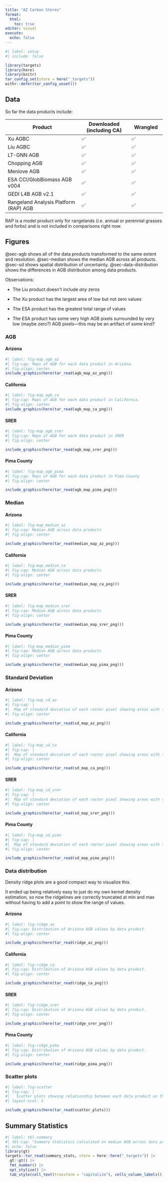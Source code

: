 ```yaml
---
title: "AZ Carbon Stores"
format: 
  html:
    toc: true
editor: visual
execute: 
  echo: false
---
```


```r
#| label: setup
#| include: false

library(targets)
library(here)
library(knitr)
tar_config_set(store = here("_targets"))
withr::defer(tar_config_unset())
```

## Data

So far the data products include:

| Product                               | Downloaded (including CA) | Wrangled |
|----------------------------------|-----------------------|----------------|
| Xu AGBC                               | ✅                        | ✅       |
| Liu AGBC                              | ✅                        | ✅       |
| LT-GNN AGB                            | ✅                        | ✅       |
| Chopping AGB                          | ✅                        | ✅       |
| Menlove AGB                           | ✅                        | ✅       |
| ESA CCI/GlobBiomass AGB v004          | ✅                        | ✅       |
| GEDI L4B AGB v2.1                     | ✅                        | ✅       |
| Rangeland Analysis Platform (RAP) AGB | ✅                        | ✅       |

RAP is a model product only for rangelands (i.e. annual or perennial grasses and forbs) and is not included in comparisons right now.

## Figures

@sec-agb shows all of the data products transformed to the same extent and resolution.
@sec-median shows the median AGB across all products.
@sec-sd shows spatial distribution of uncertainty.
@sec-data-distribution shows the differences in AGB distribution among data products.

Observations:

-   The Liu product doesn't include *any* zeros

-   The Xu product has the largest area of low but not zero values

-   The ESA product has the greatest total range of values

-   The ESA product has some very high AGB pixels surrounded by very low (maybe zero?) AGB pixels—this may be an artifact of some kind?

### AGB {#sec-agb}

#### Arizona

```r
#| label: fig-map_agb_az
#| fig-cap: Maps of AGB for each data product in Arizona.
#| fig-align: center
include_graphics(here(tar_read(agb_map_az_png)))
```

#### California

```r
#| label: fig-map_agb_ca
#| fig-cap: Maps of AGB for each data product in California.
#| fig-align: center
include_graphics(here(tar_read(agb_map_ca_png)))
```

#### SRER

```r
#| label: fig-map_agb_srer
#| fig-cap: Maps of AGB for each data product in SRER
#| fig-align: center

include_graphics(here(tar_read(agb_map_srer_png)))
```

#### Pima County

```r
#| label: fig-map_agb_pima
#| fig-cap: Maps of AGB for each data product in Pima County
#| fig-align: center

include_graphics(here(tar_read(agb_map_pima_png)))
```


### Median {#sec-median}

#### Arizona

```r
#| label: fig-map_median_az
#| fig-cap: Median AGB across data products
#| fig-align: center

include_graphics(here(tar_read(median_map_az_png)))
```

#### California

```r
#| label: fig-map_median_ca
#| fig-cap: Median AGB across data products
#| fig-align: center

include_graphics(here(tar_read(median_map_ca_png)))
```

#### SRER

```r
#| label: fig-map_median_srer
#| fig-cap: Median AGB across data products
#| fig-align: center

include_graphics(here(tar_read(median_map_srer_png)))
```

#### Pima County

```r
#| label: fig-map_median_pima
#| fig-cap: Median AGB across data products
#| fig-align: center

include_graphics(here(tar_read(median_map_pima_png)))
```

### Standard Deviation {#sec-sd}

#### Arizona

```r
#| label: fig-map_sd_az
#| fig-cap: |
#|  Map of standard deviation of each raster pixel showing areas with the highest variation among data products in yellow and areas with the least variation in dark purple. Note: the color gradient is on a log scale.
#| fig-align: center

include_graphics(here(tar_read(sd_map_az_png)))
```


#### California

```r
#| label: fig-map_sd_ca
#| fig-cap: |
#|  Map of standard deviation of each raster pixel showing areas with the highest variation among data products in yellow and areas with the least variation in dark purple. Note: the color gradient is on a log scale.
#| fig-align: center

include_graphics(here(tar_read(sd_map_ca_png)))
```


#### SRER


```r
#| label: fig-map_sd_srer
#| fig-cap: |
#|  Map of standard deviation of each raster pixel showing areas with the highest variation among data products in yellow and areas with the least variation in dark purple. Note: the color gradient is on a log scale.
#| fig-align: center

include_graphics(here(tar_read(sd_map_srer_png)))
```


#### Pima County

```r
#| label: fig-map_sd_pima
#| fig-cap: |
#|  Map of standard deviation of each raster pixel showing areas with the highest variation among data products in yellow and areas with the least variation in dark purple. Note: the color gradient is on a log scale.
#| fig-align: center

include_graphics(here(tar_read(sd_map_pima_png)))
```

### Data distribution {#sec-data-distribution}

Density ridge plots are a good compact way to visualize this.

::: callout-note
It ended up being relatively easy to just do my own kernel density estimation, so now the ridgelines are correctly truncated at min and max without having to add a point to show the range of values.
:::

#### Arizona

```r
#| label: fig-ridge_az
#| fig-cap: Distribution of Arizona AGB values by data product.
#| fig-align: center

include_graphics(here(tar_read(ridge_az_png)))
```

#### California

```r
#| label: fig-ridge_ca
#| fig-cap: Distribution of Arizona AGB values by data product.
#| fig-align: center

include_graphics(here(tar_read(ridge_ca_png)))
```


#### SRER

```r
#| label: fig-ridge_srer
#| fig-cap: Distribution of Arizona AGB values by data product.
#| fig-align: center

include_graphics(here(tar_read(ridge_srer_png)))
```


#### Pima County

```r
#| label: fig-ridge_pima
#| fig-cap: Distribution of Arizona AGB values by data product.
#| fig-align: center

include_graphics(here(tar_read(ridge_pima_png)))
```


### Scatter plots

```r
#| label: fig-scatter
#| fig-cap: |
#|   Scatter plots showing relationship between each data product on the y-axis and the ESA product on the x-axis.  Plots show a random sample of 200,000 pixels from Arizona (out of a total 35,342,827 pixels).
#| layout-ncol: 3

include_graphics(here(tar_read(scatter_plots)))
```


<!-- ### Point density plots -->

<!-- A point density plot is great for when a scatter plot contains many over-plotted points. -->

<!-- These plots use the [`ggpointdensity`](https://github.com/LKremer/ggpointdensity) package which extends `ggplot2`. -->

<!-- Color represents density of data under each point. -->

<!-- Because of the abundance of zeros, if the full dataset is plotted without any tansformation of the color scale, there is always a single bright spot in the lower left corner, but I think a log scale makes enough sense to use. -->

<!-- ![](fig/test_KernSmooth_log.png){width="524"} -->

<!-- This is an example of what it could look like, but there are technical barriers to getting it to work: <https://github.com/cct-datascience/SW_Biomass/issues/18>. -->

<!-- For now, maybe the scatter plots are good enough? -->

## Summary Statistics

```r
#| label: tbl-summary
#| tbl-cap: "Summary statistics calculated on median AGB across data products for each geographical subset."
#| echo: false
library(gt)
targets::tar_read(summary_stats, store = here::here("_targets")) |> 
  gt::gt() |> 
  fmt_number() |> 
  opt_stylize() |> 
  tab_style(cell_text(transform = "capitalize"), cells_column_labels())
```



